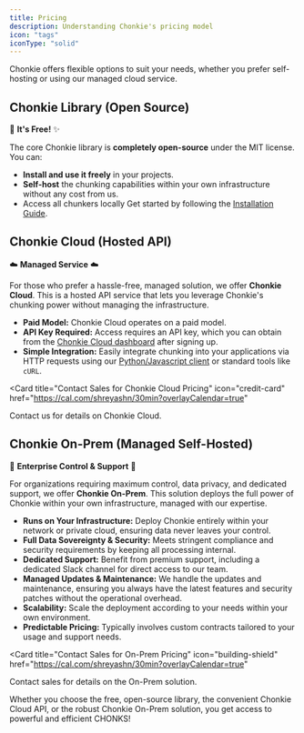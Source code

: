 ```yaml
---
title: Pricing
description: Understanding Chonkie's pricing model
icon: "tags"
iconType: "solid"
---
```


Chonkie offers flexible options to suit your needs, whether you prefer self-hosting or using our managed cloud service.

## Chonkie Library (Open Source)

🦛 **It's Free!** ✨

The core Chonkie library is **completely open-source** under the MIT license. You can:

-   **Install and use it freely** in your projects.
-   **Self-host** the chunking capabilities within your own infrastructure without any cost from us.
-   Access all chunkers locally
Get started by following the [Installation Guide](/getting-started/installation).

## Chonkie Cloud (Hosted API)

☁️ **Managed Service** ☁️

For those who prefer a hassle-free, managed solution, we offer **Chonkie Cloud**. This is a hosted API service that lets you leverage Chonkie's chunking power without managing the infrastructure.

-   **Paid Model:** Chonkie Cloud operates on a paid model.
-   **API Key Required:** Access requires an API key, which you can obtain from the [Chonkie Cloud dashboard](https://cloud.chonkie.ai/keys) after signing up.
-   **Simple Integration:** Easily integrate chunking into your applications via HTTP requests using our [Python/Javascript client](/chonkie-cloud/overview#basic-usage) or standard tools like `cURL`.

<Card
  title="Contact Sales for Chonkie Cloud Pricing"
  icon="credit-card"
  href="https://cal.com/shreyashn/30min?overlayCalendar=true"
>
  Contact us for details on Chonkie Cloud.
</Card>

## Chonkie On-Prem (Managed Self-Hosted)

🏢 **Enterprise Control & Support** 🏢

For organizations requiring maximum control, data privacy, and dedicated support, we offer **Chonkie On-Prem**. This solution deploys the full power of Chonkie within your own infrastructure, managed with our expertise.

-   **Runs on Your Infrastructure:** Deploy Chonkie entirely within your network or private cloud, ensuring data never leaves your control.
-   **Full Data Sovereignty & Security:** Meets stringent compliance and security requirements by keeping all processing internal.
-   **Dedicated Support:** Benefit from premium support, including a dedicated Slack channel for direct access to our team.
-   **Managed Updates & Maintenance:** We handle the updates and maintenance, ensuring you always have the latest features and security patches without the operational overhead.
-   **Scalability:** Scale the deployment according to your needs within your own environment.
-   **Predictable Pricing:** Typically involves custom contracts tailored to your usage and support needs.

<Card
  title="Contact Sales for On-Prem Pricing"
  icon="building-shield"
  href="https://cal.com/shreyashn/30min?overlayCalendar=true"
>
  Contact sales for details on the On-Prem solution.
</Card>

Whether you choose the free, open-source library, the convenient Chonkie Cloud API, or the robust Chonkie On-Prem solution, you get access to powerful and efficient CHONKS!
